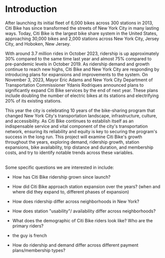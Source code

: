 # Introduction

After launching its initial fleet of 6,000 bikes across 300 stations in 2013, Citi Bike has since transformed the streets of New York City in many lasting ways. Today, Citi Bike is the largest bike share system in the United States, approaching 30,000 bikes and 2,000 stations across New York City, Jersey City, and Hoboken, New Jersey. 

With around 3.7 million rides in October 2023, ridership is up approximately 30% compared to the same time last year and almost 75% compared to pre-pandemic levels in October 2019. As ridership demand and growth continue to reach new highs, Citi Bike and New York City are responding by introducing plans for expansions and improvements to the system. On November 3, 2023, Mayor Eric Adams and New York City Department of Transportation Commissioner Ydanis Rodriques announced plans to significantly expand Citi Bike services by the end of next year. These plans include doubling the number of electric bikes at its stations and electrifying 20% of its existing stations.

This year the city is celebrating 10 years of the bike-sharing program that changed New York City\'s transportation landscape, infrastructure, culture, and accessibility. As Citi Bike continues to establish itself as an indispensable service and vital component of the city\'s transportation network, ensuring its reliability and equity is key to securing the program\'s success in the long run. This project will examine Citi Bike\'s growth throughout the years, exploring demand, ridership growth, station expansions, bike availability, trip distance and duration, and membership costs, and try to identify notable trends across these variables. 

\
Some specific questions we are interested in include:

-   How has Citi Bike ridership grown since launch?

-   How did Citi Bike approach station expansion over the years? (when and where did they expand to, different phases of expansion)

-   How does ridership differ across neighborhoods in New York?

-   How does station \"usability\"/ availability differ across neighborhoods?

-   What does the demographic of Citi Bike riders look like? Who are the primary riders? 

-   the guy is french

-   How do ridership and demand differ across different payment plans/membership types?
